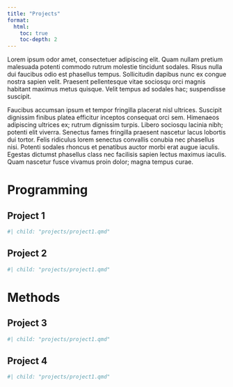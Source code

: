 ```yaml
---
title: "Projects"
format:
  html:
    toc: true
    toc-depth: 2 
---
```


Lorem ipsum odor amet, consectetuer adipiscing elit. Quam nullam pretium malesuada potenti commodo rutrum molestie tincidunt sodales. Risus nulla dui faucibus odio est phasellus tempus. Sollicitudin dapibus nunc ex congue nostra sapien velit. Praesent pellentesque vitae sociosqu orci magnis habitant maximus metus quisque. Velit tempus ad sodales hac; suspendisse suscipit.

Faucibus accumsan ipsum et tempor fringilla placerat nisl ultrices. Suscipit dignissim finibus platea efficitur inceptos consequat orci sem. Himenaeos adipiscing ultrices ex; rutrum dignissim turpis. Libero sociosqu lacinia nibh; potenti elit viverra. Senectus fames fringilla praesent nascetur lacus lobortis dui tortor. Felis ridiculus lorem senectus convallis conubia nec phasellus nisi. Potenti sodales rhoncus et penatibus auctor morbi erat augue iaculis. Egestas dictumst phasellus class nec facilisis sapien lectus maximus iaculis. Quam nascetur fusce vivamus proin dolor; magna tempus curae.

# Programming

## Project 1 {#project1}


```r
#| child: "projects/project1.qmd"
```


## Project 2 {#project2}

```r
#| child: "projects/project1.qmd"
```

# Methods 

## Project 3 {#project3}

```r
#| child: "projects/project1.qmd"
```

## Project 4 {#project4}

```r
#| child: "projects/project1.qmd"
```

::: {.cell}

```{=html}
<style>
  /* Styling for all h1 (Part) headers with fold icons */
  main h1 {
    cursor: pointer;
    font-weight: bold;
    color: #333;
  }
  main h1::after {
    content: " ▼"; /* Adds an arrow icon for Parts */
  }
  main h1.collapsed::after {
    content: " ►"; /* Changes icon when Part is collapsed */
  }

  /* Styling for h2 (Section) headers under Parts */
  main h2 {
    cursor: pointer;
    font-weight: bold;
  }
  main h2::after {
    content: " ▼"; /* Adds an arrow icon for visibility */
  }
  main h2.collapsed::after {
    content: " ►"; /* Changes icon when section is collapsed */
  }
</style>

<script>
  document.addEventListener("DOMContentLoaded", function() {
    // Select all Part headers (h1) within the main content area
    const parts = document.querySelectorAll("main h1");

    parts.forEach((part, index) => {
      part.style.cursor = "pointer";

      // Collect all elements under this Part until the next h1
      let nextSibling = part.nextElementSibling;
      const partContent = [];

      while (nextSibling && nextSibling.tagName !== "H1") {
        partContent.push(nextSibling);
        nextSibling = nextSibling.nextElementSibling;
      }

      // If this is the first h1 header, show it expanded by default
      if (index === 0) {
        part.classList.add("expanded"); // Keeps the icon consistent
      } else {
        // Hide content initially for other h1 headers
        partContent.forEach(element => element.style.display = "none");
      }

      // Toggle visibility of the Part content on click
      part.addEventListener("click", () => {
        const isVisible = partContent[0].style.display === "block";
        partContent.forEach(element => {
          element.style.display = isVisible ? "none" : "block";
        });
        part.classList.toggle("collapsed", !isVisible);
      });
    });

    // Select all Section headers (h2) within the main content under each Part
    const sections = document.querySelectorAll("main h2");

    sections.forEach(section => {
      section.style.cursor = "pointer";

      // Collect all elements under this Section until the next h2 or h1
      let nextSibling = section.nextElementSibling;
      const sectionContent = [];

      while (nextSibling && nextSibling.tagName !== "H2" && nextSibling.tagName !== "H1") {
        sectionContent.push(nextSibling);
        nextSibling = nextSibling.nextElementSibling;
      }

      // Hide the Section content by default
      sectionContent.forEach(element => element.style.display = "none");

      // Toggle visibility of the Section content on click
      section.addEventListener("click", (event) => {
        event.stopPropagation(); // Prevents toggling the parent h1
        const isVisible = sectionContent[0].style.display === "block";
        sectionContent.forEach(element => {
          element.style.display = isVisible ? "none" : "block";
        });
        section.classList.toggle("collapsed", !isVisible);
      });
    });
  });
</script>

```
:::